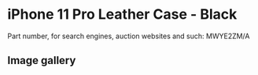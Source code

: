 
# iPhone 11 Pro Leather Case - Black

Part number, for search engines, auction websites and such: MWYE2ZM/A

## Image gallery

<div style={{ width: "768px" }}>
  <GalleryComponent
    images={[
      {
        original: "/everysource/MWYE2.png",
        thumbnail: "/everypreview/MWYE2.png",
      },
      {
        original: "/everysource/MWYE2_AV1.png",
        thumbnail: "/everypreview/MWYE2_AV1.png",
      },
      {
        original: "/everysource/MWYE2_AV2.png",
        thumbnail: "/everypreview/MWYE2_AV2.png",
      },
      {
        original: "/everysource/MWYE2_AV3.png",
        thumbnail: "/everypreview/MWYE2_AV3.png",
      },
      {
        original: "/everysource/MWYE2_AV4.png",
        thumbnail: "/everypreview/MWYE2_AV4.png",
      },
      {
        original: "/everysource/MWYE2_AV5.png",
        thumbnail: "/everypreview/MWYE2_AV5.png",
      }
    ]}
  />
</div>
